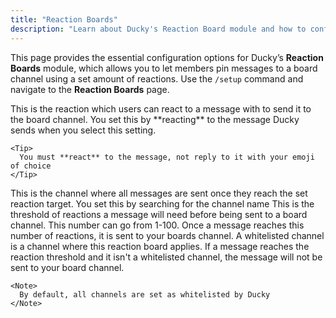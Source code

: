 ```yaml
---
title: "Reaction Boards"
description: "Learn about Ducky's Reaction Board module and how to configure it."
---
```


This page provides the essential configuration options for Ducky’s **Reaction Boards** module, which allows you to let members pin messages to a board channel using a set amount of reactions. Use the `/setup` command and navigate to the **Reaction Boards** page.

<Steps>
  <Step title="Reaction Type" titleSize="h2">
    This is the reaction which users can react to a message with to send it to the board channel. You set this by **reacting** to the message Ducky sends when you select this setting.

    <Tip>
      You must **react** to the message, not reply to it with your emoji of choice
    </Tip>
  </Step>
  <Step title="Reaction Board Channel" titleSize="h2">
    This is the channel where all messages are sent once they reach the set reaction target. You set this by searching for the channel name
  </Step>
  <Step title="Reactions Needed" titleSize="h2">
    This is the threshold of reactions a message will need before being sent to a board channel. This number can go from 1-100. Once a message reaches this number of reactions, it is sent to your boards channel.
  </Step>
  <Step title="Whitelisted Channels" titleSize="h2">
    A whitelisted channel is a channel where this reaction board applies. If a message reaches the reaction threshold and it isn't a whitelisted channel, the message will not be sent to your board channel.

    <Note>
      By default, all channels are set as whitelisted by Ducky
    </Note>
  </Step>
</Steps>